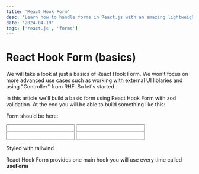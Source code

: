 ```yaml
---
title: 'React Hook Form'
desc: 'Learn how to handle forms in React.js with an amazing lightweight tool which is React Hook Form. It allows to handle state and validate it very easily. It is also more performant than normal controlled forms.'
date: '2024-04-19'
tags: ['react.js', 'forms']
---
```


# React Hook Form (basics)

We will take a look at just a basics of React Hook Form. We won't focus on more advanced use cases such as working with external UI liblaries and using "Controller" from RHF. So let's started.

In this article we'll build a basic form using React Hook Form with zod validation. At the end you will be able to build something like this:

Form should be here:

<form action="" className="flex flex-col gap-2">
  <input type="text" className="bg-amber-400 p-8 text-red-600" />
  <input type="text" />
  <input type="text" />
  <input type="text" />
</form>

<p className="text-red-600">Styled with tailwind</p>

React Hook Form provides one main hook you will use every time called **useForm**
